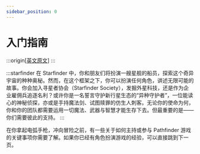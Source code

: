 ```yaml
---
sidebar_position: 0
---
```


# 入门指南

:::origin[[英文原文](https://www.aonsrd.com/Rules.aspx?ID=1)]
:::

:::starfinder
在 Starfinder 中，你和朋友们将扮演一艘星舰的船员，探索这个奇异宇宙的种种奥秘。然而，在这个框架之下，你可以扮演任何角色，讲述无限可能的故事。你会加入寻星者协会（Starfinder Society），发掘外星科技，还是作为企业雇佣兵追逐名利？或许你是一名誓言守护新行星生态的“异种守护者”，一位能读心的神秘侦探，亦或是手持魔法剑、试图赎罪的仿生人刺客。无论你的使命为何，你和你的团队都需要运用一切魔法、武器与智慧才能生存下去。但最重要的是——你们需要彼此的支持。
:::

在你拿起电弧手枪，冲向冒险之前，有一些关于如何主持或参与 Pathfinder 游戏的关键事项你需要了解。如果你已经有角色扮演游戏的经验，可以直接跳到下一页。


<DocCardList />

